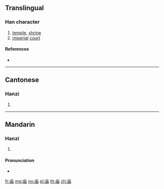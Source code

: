 {{also|廟|庿}}
==Translingual==

===Han character===
{{Han char|rn=53|rad=广|as=05|sn=8|four=|canj=ILW|ids=⿸广由}}

# [[temple]], [[shrine]]
# [[imperial]] [[court]]

====References====
* {{Han ref|kx=0344.200|dkj=09276|dj=0654.080|hdz=20877.050|uh=5E99|ud=24217}}

----

==Cantonese==

===Hanzi===
{{yue-hanzi|jyut=[[miu6]]|y=miu6|tra=廟}}

# {{defn|lang=yue|sort=广05}}

----

==Mandarin==

===Hanzi===
{{cmn-hanzi|tra=廟|pin=[[miào]] ([[miao4]])|wg=miao<sup>4</sup>}}

# {{defn|lang=cmn|sort=广05}}

====Pronunciation====
* {{audio|Zh-miào.ogg|Audio|lang=cmn}}

[[fr:庙]]
[[mg:庙]]
[[no:庙]]
[[pl:庙]]
[[th:庙]]
[[zh:庙]]